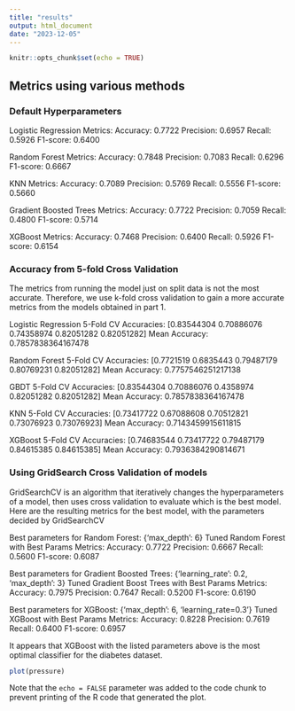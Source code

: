 ```yaml
---
title: "results"
output: html_document
date: "2023-12-05"
---
```


```r
knitr::opts_chunk$set(echo = TRUE)
```

## Metrics using various methods

### Default Hyperparameters

Logistic Regression Metrics:
Accuracy: 0.7722
Precision: 0.6957
Recall: 0.5926
F1-score: 0.6400

Random Forest Metrics:
Accuracy: 0.7848
Precision: 0.7083
Recall: 0.6296
F1-score: 0.6667

KNN Metrics:
Accuracy: 0.7089
Precision: 0.5769
Recall: 0.5556
F1-score: 0.5660

Gradient Boosted Trees Metrics:
Accuracy: 0.7722
Precision: 0.7059
Recall: 0.4800
F1-score: 0.5714

XGBoost Metrics:
Accuracy: 0.7468
Precision: 0.6400
Recall: 0.5926
F1-score: 0.6154

### Accuracy from 5-fold Cross Validation

The metrics from running the model just on split data is not the most accurate. Therefore, we use k-fold cross validation to gain a more accurate metrics from the models obtained in part 1.

Logistic Regression 5-Fold CV Accuracies: [0.83544304 0.70886076 0.74358974 0.82051282 0.82051282]
Mean Accuracy: 0.7857838364167478

Random Forest 5-Fold CV Accuracies: [0.7721519  0.6835443  0.79487179 0.80769231 0.82051282]
Mean Accuracy: 0.7757546251217138

GBDT 5-Fold CV Accuracies: [0.83544304 0.70886076 0.4358974 0.82051282 0.82051282]
Mean Accuracy: 0.7857838364167478

KNN 5-Fold CV Accuracies: [0.73417722 0.67088608 0.70512821 0.73076923 0.73076923]
Mean Accuracy: 0.7143459915611815

XGBoost 5-Fold CV Accuracies: [0.74683544 0.73417722 0.79487179 0.84615385 0.84615385]
Mean Accuracy: 0.7936384290814671

### Using GridSearch Cross Validation of models

GridSearchCV is an algorithm that iteratively changes the hyperparameters of a model, then uses cross validation to evaluate which is the best model. Here are the resulting metrics for the best model, with the parameters decided by GridSearchCV

Best parameters for Random Forest: {'max_depth': 6}
Tuned Random Forest with Best Params Metrics:
Accuracy: 0.7722
Precision: 0.6667
Recall: 0.5600
F1-score: 0.6087

Best parameters for Gradient Boosted Trees: {'learning_rate': 0.2, 'max_depth': 3}
Tuned Gradient Boost Trees with Best Params Metrics:
Accuracy: 0.7975
Precision: 0.7647
Recall: 0.5200
F1-score: 0.6190

Best parameters for XGBoost: {'max_depth': 6, 'learning_rate=0.3'}
Tuned XGBoost with Best Params Metrics:
Accuracy: 0.8228
Precision: 0.7619
Recall: 0.6400
F1-score: 0.6957

It appears that XGBoost with the listed parameters above is the most optimal classifier for the diabetes dataset.

```r
plot(pressure)
```

Note that the `echo = FALSE` parameter was added to the code chunk to prevent printing of the R code that generated the plot.
